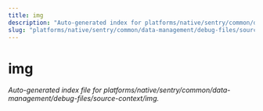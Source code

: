 ```yaml
---
title: img
description: "Auto-generated index for platforms/native/sentry/common/data-management/debug-files/source-context/img"
slug: "platforms/native/sentry/common/data-management/debug-files/source-context/img"
---
```


# img

_Auto-generated index file for platforms/native/sentry/common/data-management/debug-files/source-context/img._
